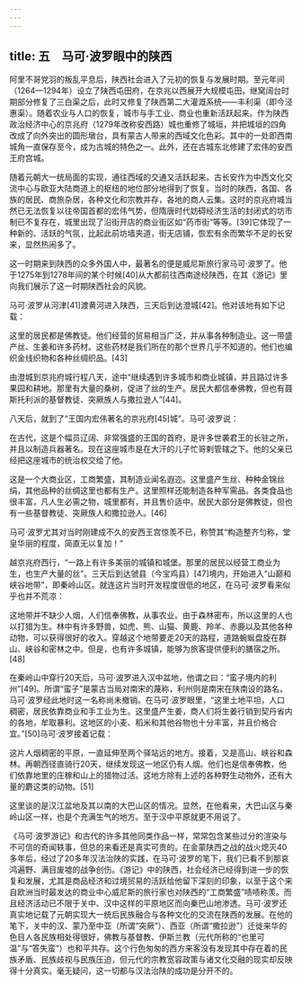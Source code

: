 ```yaml
---
---
---
```

title: 五　马可·波罗眼中的陕西
---




阿里不哥党羽的叛乱平息后，陕西社会进入了元初的恢复与发展时期。至元年间（1264—1294年）设立了陕西屯田府，在京兆以西展开大规模屯田。继窝阔台时期部分修复了三白渠之后，此时又修复了陕西第二大灌溉系统——丰利渠（即今泾惠渠）。随着农业与人口的恢复，城市与手工业、商业也重新活跃起来。作为陕西政治经济中心的京兆府（1279年改称安西路）城也重修了城垣，并把城垣的四角改成了向外突出的圆形墩台，具有蒙古人带来的西域文化色彩。其中的一处即西南城角一直保存至今，成为古城的特色之一。此外，还在古城东北修建了宏伟的安西王府宫城。

随着元朝大一统局面的实现，通往西域的交通又活跃起来。古长安作为中西文化交流中心与欧亚大陆商道上的枢纽的地位部分地得到了恢复。当时的陕西，各国、各族的居民、商旅杂居，各种文化和宗教并存，各地的商人云集。这时的京兆府城当然已无法恢复以往帝国首都的宏伟气势，但隋唐时代妨碍经济生活的封闭式的坊市制已不复存在，城里出现了沿街开店的商业街区如“药市街”等等。[39]它体现了一种新的、活跃的气氛，比起此前坊墙夹道，街无店铺，恢宏有余而繁华不足的长安来，显然热闹多了。

这一时期来到陕西的众多外国人中，最著名的便是威尼斯旅行家马可·波罗了。他于1275年到1278年间的某个时候[40]从大都前往西南途经陕西，在其《游记》里向我们展示了这一时期陕西社会的风貌。

马可·波罗从河津[41]渡黄河进入陕西，三天后到达澄城[42]。他对该地有如下记载：


这里的居民都是佛教徒。他们经营的贸易相当广泛，并从事各种制造业。这一带盛产丝、生姜和许多药材。这些药材是我们所在的那个世界几乎不知道的。他们也编织金线织物和各种丝绸织品。[43]


由澄城到京兆府城行程八天，途中“继续遇到许多城市和商业城镇，并且路过许多果园和耕地。那里有大量的桑树，促进了丝的生产。居民大都信奉佛教，但也有聂斯托利派的基督教徒、突厥族人与撒拉逊人”[44]。

八天后，就到了“王国内宏伟著名的京兆府[45]城”。马可·波罗说：


在古代，这是个幅员辽阔、非常强盛的王国的首府，是许多世袭君王的长驻之所，并且以制造兵器著名。现在这座城市是在大汗的儿子忙哥剌管辖之下。他的父亲已经把这座城市的统治权交给了他。

这是一个大商业区，工商繁盛，其制造业闻名遐迩。这里盛产生丝、种种金锦丝绢，其他品种的丝绸这里也都有生产。这里照样还能制造各种军需品。各类食品也很丰富，凡人生必需之物，城里都有，并且售价适中。居民大部分是佛教徒，但也有一些基督教徒、突厥族人和撒拉逊人。[46]


马可·波罗尤其对当时刚建成不久的安西王宫惊羡不已，称赞其“构造整齐匀称，堂皇华丽的程度，简直无以复加！”

越京兆府西行，“一路上有许多美丽的城镇和城堡。那里的居民以经营工商业为生，也生产大量的丝”。三天后到达虢县（今宝鸡县）[47]境内，开始进入“山巅和峡谷地带”，即秦岭山区。就连这片当时开发程度很低的地区，在马可·波罗看来似乎也并不荒凉：


这地带并不缺少人烟，人们信奉佛教，从事农业。由于森林密布，所以这里的人也以打猎为生。林中有许多野兽，如虎、熊、山猫、黄鹿、羚羊、赤鹿以及其他各种动物，可以获得很好的收入。穿越这个地带要走20天的路程，道路蜿蜒盘旋在群山、峡谷和密林之中。但是，也有许多城镇，能够为旅客提供便利的膳宿之所。[48]


在秦岭山中穿行20天后，马可·波罗进入汉中盆地，他谓之曰：“蛮子境内的利州”[49]。所谓“蛮子”是蒙古当局对南宋的蔑称，利州则是南宋在陕南设的路名，马可·波罗经此地时这一名称尚未撤销。在马可·波罗眼里，“这里土地平坦，人口稠密，居民依靠商业和手工业为生。这里盛产生姜，商人们将生姜行销到契丹省内的各地，牟取暴利。这地区的小麦、稻米和其他谷物也十分丰富，并且价格合宜。”[50]马可·波罗接着记载：


这片人烟稠密的平原，一直延伸至两个驿站远的地方。接着，又是高山、峡谷和森林。再朝西径直骑行20天，继续发现这一地区仍有人烟。他们也是信奉佛教，他们依靠地里的庄稼和山上的猎物过活。这地方除有上述的各种野生动物外，还有大量的麝这类的动物。[51]


这里谈的是汉江盆地及其以南的大巴山区的情况。显然，在他看来，大巴山区与秦岭山区一样，也是个充满生气的地方。至于汉中平原就更不用说了。

《马可·波罗游记》和古代的许多其他同类作品一样，常常包含某些过分的渲染与不可信的奇闻轶事，但总的来看还是真实可贵的。在金蒙陕西之战的战火熄灭40多年后，经过了20多年汉法治陕的实践，在马可·波罗的笔下，我们已看不到那哀鸿遍野、满目废墟的战争创伤。《游记》中的陕西，社会经济已经得到进一步的恢复和发展，尤其是商品经济和过境贸易的活跃给他留下深刻的印象，以至于这个来自欧洲当时最发达的商业中心威尼斯的旅行家也对陕西的“工商繁盛”啧啧称羡。而且经济活动已不限于关中、汉中这样的平原地区而向秦巴山地渗透。马可·波罗还真实地记载了元朝实现大一统后民族融合与各种文化的交流在陕西的发展。在他的笔下，关中的汉、蒙乃至中亚（所谓“突厥”）、西亚（所谓“撒拉逊”）迁徙来华的色目人各民族相处得很好，佛教与基督教、伊斯兰教（元代所称的“也里可温”与“答失蛮”）也和平共存。这个行色匆匆的西方来客没有发现其中存在着的民族矛盾、民族歧视与民族压迫，但元代的宗教宽容政策与诸文化交融的现实却反映得十分真实。毫无疑问，这一切都与汉法治陕的成功是分开不的。
